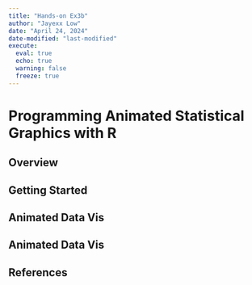 ```yaml
---
title: "Hands-on Ex3b"
author: "Jayexx Low"
date: "April 24, 2024"
date-modified: "last-modified"
execute: 
  eval: true
  echo: true
  warning: false
  freeze: true
---
```


# Programming Animated Statistical Graphics with R

## Overview



## Getting Started

## Animated Data Vis

## Animated Data Vis

## References